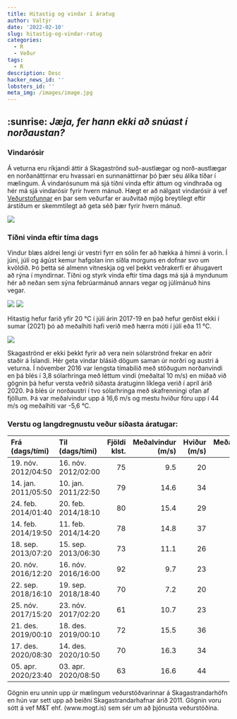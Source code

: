 ```yaml
---
title: Hitastig og vindar í áratug
author: Valtýr
date: '2022-02-10'
slug: hitastig-og-vindar-ratug
categories:
  - R
  - Veður
tags:
  - R
description: Desc
hacker_news_id: ''
lobsters_id: ''
meta_img: /images/image.jpg
---
```


## :sunrise: *Jæja, fer hann ekki að snúast í norðaustan?*
### Vindarósir
Á veturna eru ríkjandi áttir á Skagaströnd suð-austlægar og norð-austlægar en norðanáttirnar eru hvassari en sunnanáttirnar þó þær séu álíka tíðar í mælingum. Á vindarósunum má sjá tíðni vinda eftir áttum og vindhraða og hér má sjá vindarósir fyrir hvern mánuð. Hægt er að nálgast vindarósir á vef [Veðurstofunnar](https://www.vedur.is/vedur/vedurfar/vindorka/gogn/) en þar sem veðurfar er auðvitað mjög breytilegt eftir árstíðum er skemmtilegt að geta séð þær fyrir hvern mánuð.


[![](https://i.imgur.com/FFMYOfB.png)](https://i.imgur.com/FFMYOfB.png)


### Tíðni vinda eftir tíma dags
Vindur blæs aldrei lengi úr vestri fyrr en sólin fer að hækka á himni á vorin. Í júní, júlí og ágúst kemur hafgolan inn síðla morguns en dofnar svo um kvöldið. Þó þetta sé almenn vitneskja og vel þekkt veðrakerfi er áhugavert að rýna í myndirnar. Tíðni og styrk vinda eftir tíma dags má sjá á myndunum hér að neðan sem sýna febrúarmánuð annars vegar og júlímánuð hins vegar.

[![](https://i.imgur.com/WQlZpMz.png)](https://i.imgur.com/WQlZpMz.png)
[![](https://i.imgur.com/hnMvNcJ.png)](https://i.imgur.com/hnMvNcJ.png)

Hitastig hefur farið yfir 20 °C í júlí árin 2017-19 en það hefur gerðist ekki í sumar (2021) þó að meðalhiti hafi verið með hærra móti í júlí eða 11 °C.

[![](https://i.imgur.com/zNGHyLX.png)](https://i.imgur.com/zNGHyLX.png)


Skagaströnd er ekki þekkt fyrir að vera nein sólarströnd frekar en aðrir staðir á Íslandi. Hér geta vindar blásið dögum saman úr norðri og austri á veturna. Í nóvember 2016 var lengsta tímabilið með stöðugum norðanvindi en þá blés í 3,8 sólarhringa með léttum vindi (meðaltal 10 m/s) en miðað við gögnin þá hefur versta veðrið síðasta áratuginn líklega verið í apríl árið 2020. Þá blés úr norðaustri í tvo sólarhringa með skafrenningi ofan af fjöllum. Þá var meðalvindur upp á 16,6 m/s og mestu hviður fóru upp í 44 m/s og meðalhiti var -5,6 °C. 

### Verstu og langdregnustu veður síðasta áratugar:

|Frá (dags/tími)     |Til (dags/tími)     | Fjöldi klst.| Meðalvindur (m/s)| Hviður (m/s)| Meðalhiti (°C)|Átt |
|:-------------------|:-------------------|------------:|-----------------:|------------:|--------------:|:---|
|19. nóv. 2012/04:50 |16. nóv. 2012/02:00 |           75|               9.5|           20|           -2.2|N   |
|14. jan. 2011/05:50 |10. jan. 2011/22:50 |           79|              14.6|           34|           -0.7|A   |
|24. feb. 2014/01:40 |20. feb. 2014/18:10 |           80|              15.4|           29|            1.1|NA  |
|14. feb. 2014/19:50 |11. feb. 2014/14:20 |           78|              14.8|           37|            2.0|NA  |
|18. sep. 2013/07:20 |15. sep. 2013/06:30 |           73|              11.1|           26|            2.7|N   |
|20. nóv. 2016/12:20 |16. nóv. 2016/16:00 |           92|               9.7|           23|           -0.4|N   |
|22. sep. 2018/16:10 |19. sep. 2018/18:40 |           70|               7.2|           20|            1.7|N   |
|25. nóv. 2017/15:20 |23. nóv. 2017/02:20 |           61|              10.7|           23|           -1.7|N   |
|21. des. 2019/00:10 |18. des. 2019/00:10 |           72|              15.5|           36|            0.4|NA  |
|17. des. 2020/08:30 |14. des. 2020/10:50 |           70|              16.3|           34|            3.5|A   |
|05. apr. 2020/23:40 |03. apr. 2020/08:50 |           63|              16.6|           44|           -5.6|NA  |

Gögnin eru unnin upp úr mælingum veðurstöðvarinnar á Skagastrandarhöfn en hún var sett upp að beiðni Skagastrandarhafnar árið 2011. Gögnin voru sótt á vef M&T ehf. (www.mogt.is) sem sér um að þjónusta veðurstöðina.
